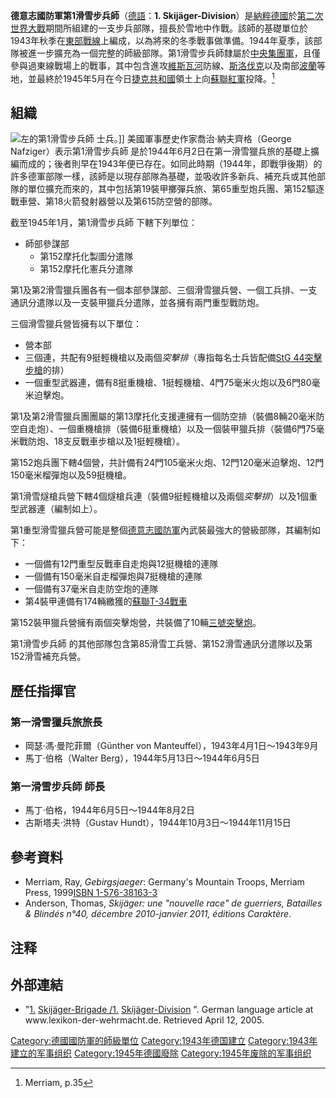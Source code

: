 {{Infobox Military Unit
|unit_name= 德意志國防軍第1滑雪步兵師  [[File:Flag_of_Germany_1933.svg|30px]]<br/><small>1. Skijäger-Division, Wehrmacht</small>
|image= [[File:VerbAb1SkiJgDivW.jpg|center]]
|caption= 第1滑雪步兵師 臂章
|dates= 1943年～1945年
|country={{flag|Nazi Germany}}
|allegiance=
|branch=[[File:Balkenkreuz.svg|20px]] [[納粹德國陸軍|納粹德國陸軍]]
|type= 滑雪步兵
|role= 冬季戰事<br/>極地戰事
|size=
|command_structure= [[中央集團軍|中央集團軍]]
|current_commander= 
|garrison= 
|notable_commanders= 
|colonel_of_the_regiment=
|nickname=
|patron=
|motto= 
|colors=
|march=
|mascot=
|anniversaries=
}}
'''德意志國防軍第1滑雪步兵師 '''（[[德語|德語]]：'''1. Skijäger-Division'''）是[[納粹德國|納粹德國]]於[[第二次世界大戰|第二次世界大戰]]期間所組建的一支步兵部隊，擅長於雪地中作戰。該師的基礎單位於1943年秋季在[[苏德战争|東部戰線]]上編成，以為將來的冬季戰事做準備。1944年夏季，該部隊被進一步擴充為一個完整的師級部隊。第1滑雪步兵師隸屬於[[中央集團軍|中央集團軍]]，且僅參與過東線戰場上的戰事，其中包含進攻[[維斯瓦河|維斯瓦河]]防線、[[斯洛伐克|斯洛伐克]]以及南部[[波蘭|波蘭]]等地，並最終於1945年5月在今日[[捷克共和國|捷克共和國]]領土上向[[蘇聯紅軍|蘇聯紅軍]]投降。<ref>Merriam, p.35</ref>

== 組織 ==
[[File:Bundesarchiv_Bild_101I-693-0286-03A,_Russland,_Funkpanzerwagen,_Skijäger.jpg|左]]的第1滑雪步兵師 士兵。]]
美國軍事歷史作家喬治·納夫齊格（George Nafziger）表示第1滑雪步兵師 是於1944年6月2日在第一滑雪獵兵旅的基礎上擴編而成的；後者則早在1943年便已存在。如同此時期（1944年，即戰爭後期）的許多德軍部隊一樣，該師是以現存部隊為基礎，並吸收許多新兵、補充兵或其他部隊的單位擴充而來的，其中包括第19裝甲擲彈兵旅、第65重型炮兵團、第152驅逐戰車營、第18火箭發射器營以及第615防空營的部隊。

截至1945年1月，第1滑雪步兵師 下轄下列單位：
* 師部參謀部
** 第152摩托化製圖分遣隊
** 第152摩托化憲兵分遣隊
第1及第2滑雪獵兵團各有一個本部參謀部、三個滑雪獵兵營、一個工兵排、一支通訊分遣隊以及一支裝甲獵兵分遣隊，並各擁有兩門重型戰防炮。

三個滑雪獵兵營皆擁有以下單位：
* 營本部
* 三個連，共配有9挺輕機槍以及兩個''突擊排''（專指每名士兵皆配備[[StG44突击步枪|StG 44突擊步槍]]的排）
* 一個重型武器連，備有8挺重機槍、1挺輕機槍、4門75毫米火炮以及6門80毫米迫擊炮。
第1及第2滑雪獵兵團團屬的第13摩托化支援連擁有一個防空排（裝備8輛20毫米防空自走炮）、一個重機槍排（裝備6挺重機槍）以及一個裝甲獵兵排（裝備6門75毫米戰防炮、18支反戰車步槍以及1挺輕機槍）。

第152炮兵團下轄4個營，共計備有24門105毫米火炮、12門120毫米迫擊炮、12門150毫米榴彈炮以及59挺機槍。

第1滑雪燧槍兵營下轄4個燧槍兵連（裝備9挺輕機槍以及兩個''突擊排''）以及1個重型武器連（編制如上）。

第1重型滑雪獵兵營可能是整個[[德意志國防軍|德意志國防軍]]內武裝最強大的營級部隊，其編制如下：
* 一個備有12門重型反戰車自走炮與12挺機槍的連隊
* 一個備有150毫米自走榴彈炮與7挺機槍的連隊
* 一個備有37毫米自走防空炮的連隊
* 第4裝甲連備有174輛繳獲的[[蘇聯|蘇聯]][[T-34戰車|T-34戰車]]
第152裝甲獵兵營擁有兩個突擊炮營，共裝備了10輛[[三號突擊炮|三號突擊炮]]。

第1滑雪步兵師 的其他部隊包含第85滑雪工兵營、第152滑雪通訊分遣隊以及第152滑雪補充兵營。

== 歷任指揮官 ==

=== 第一滑雪獵兵旅旅長 ===
* 岡瑟·馮·曼陀菲爾（Günther von Manteuffel），1943年4月1日～1943年9月
* 馬丁·伯格（Walter Berg），1944年5月13日～1944年6月5日

=== 第一滑雪步兵師 師長 ===
* 馬丁·伯格，1944年6月5日～1944年8月2日
* 古斯塔夫·洪特（Gustav Hundt），1944年10月3日～1944年11月15日 

== 參考資料 ==
*Merriam, Ray, ''Gebirgsjaeger'': Germany's Mountain Troops, Merriam Press, 1999[[Special:网络书源/ISBN_1-576-38163-3|ISBN 1-576-38163-3]]
* Anderson, Thomas, ''Skijäger: une "nouvelle race" de guerriers, Batailles & Blindés n°40, décembre 2010-janvier 2011, éditions Caraktère''.

== 注释 ==

{{Reflist|25em}}

== 外部連結 ==
* "[http://www.lexikon-der-wehrmacht.de/Gliederungen/Skidivisionen/SkiDiv1.htm 1.] {{WebCite|url=https://www.webcitation.org/6IALF14Yz?url=http://www.lexikon-der-wehrmacht.de/Gliederungen/Skidivisionen/SkiDiv1.htm |date=20130716232559 |dateformat=iso }} [http://www.lexikon-der-wehrmacht.de/Gliederungen/Skidivisionen/SkiDiv1.htm Skijäger-Brigade /1.] {{WebCite|url=https://www.webcitation.org/6IALF14Yz?url=http://www.lexikon-der-wehrmacht.de/Gliederungen/Skidivisionen/SkiDiv1.htm |date=20130716232559 |dateformat=iso }} [http://www.lexikon-der-wehrmacht.de/Gliederungen/Skidivisionen/SkiDiv1.htm Skijäger-Division] {{WebCite|url=https://www.webcitation.org/6IALF14Yz?url=http://www.lexikon-der-wehrmacht.de/Gliederungen/Skidivisionen/SkiDiv1.htm |date=20130716232559 |dateformat=iso }}". German language article at www.lexikon-der-wehrmacht.de. Retrieved April 12, 2005.

{{二战中德国国防军陆军的步兵师|state=collapsed}}
[[Category:德國國防軍的師級單位|Category:德國國防軍的師級單位]]
[[Category:1943年德国建立|Category:1943年德国建立]]
[[Category:1943年建立的军事组织|Category:1943年建立的军事组织]]
[[Category:1945年德國廢除|Category:1945年德國廢除]]
[[Category:1945年废除的军事组织|Category:1945年废除的军事组织]]